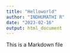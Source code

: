 ---
title: "Helloworld"
author: "INDHUMATHI R"
date: "2023-02-16"
output: html_document
---

This is a Markdown file